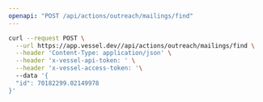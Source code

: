 ```yaml
---
openapi: "POST /api/actions/outreach/mailings/find"
---
```


<RequestExample>

```bash Request
curl --request POST \
  --url https://app.vessel.dev//api/actions/outreach/mailings/find \
  --header 'Content-Type: application/json' \
  --header 'x-vessel-api-token: ' \
  --header 'x-vessel-access-token: '\ 
  --data '{
  "id": 70182299.02149978
}'
```

</RequestExample>


      